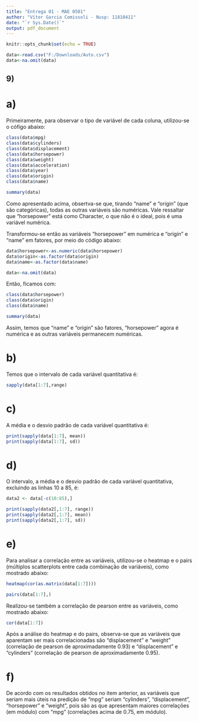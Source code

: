 ---
title: "Entrega 01 - MAE 0501"
author: "Vítor Garcia Comissoli - Nusp: 11810411"
date: "`r Sys.Date()`"
output: pdf_document
---

```{r setup, include=FALSE}
knitr::opts_chunk$set(echo = TRUE)
```

```{r, include=FALSE}
data<-read.csv("F:/Downloads/Auto.csv")
data<-na.omit(data)
```

## 9)

# a)

Primeiramente, para observar o tipo de variável de cada coluna, utilizou-se o cófigo abaixo:

```{r}
class(data$mpg)
class(data$cylinders)
class(data$displacement)
class(data$horsepower)
class(data$weight)
class(data$acceleration)
class(data$year)
class(data$origin)
class(data$name)
```

```{r}
summary(data)
```

Como apresentado acima, obsertva-se que, tirando "name" e "origin" (que são categóricas), todas as outras variáveis são numéricas. Vale ressaltar que "horsepower" está como Character, o que não é o ideal, pois é uma variável numérica.

Transformou-se então as variáveis "horsepower" em numérica e "origin" e "name" em fatores, por meio do código abaixo:

```{r}
data$horsepower<-as.numeric(data$horsepower)
data$origin<-as.factor(data$origin)
data$name<-as.factor(data$name)

data<-na.omit(data)
```

Então, ficamos com:

```{r}
class(data$horsepower)
class(data$origin)
class(data$name)
```

```{r}
summary(data)
```

Assim, temos que "name" e "origin" são fatores, "horsepower" agora é numérica e as outras variáveis permanecem numéricas.

# b)

Temos que o intervalo de cada variável quantitativa é:

```{r}
sapply(data[1:7],range)
```

# c)

A média e o desvio padrão de cada variável quantitativa é:

```{r}
print(sapply(data[1:7], mean))
print(sapply(data[1:7], sd))
```

# d)

O intervalo, a média e o desvio padrão de cada variável quantitativa, excluindo as linhas 10 a 85, é:

```{r}
data2 <- data[-c(10:85),]

print(sapply(data2[,1:7], range))
print(sapply(data2[,1:7], mean))
print(sapply(data2[,1:7], sd))
```

# e)

Para analisar a correlação entre as variáveis, utilizou-se o heatmap e o pairs (múltiplos scatterplots entre cada combinação de variáveis), como mostrado abaixo:

```{r, error=TRUE}
heatmap(cor(as.matrix(data[1:7])))
```

```{r, error=TRUE}
pairs(data[1:7],)
```

Realizou-se também a correlação de pearson entre as variáveis, como mostrado abaixo:

```{r}
cor(data[1:7])
```

Após a análise do heatmap e do pairs, observa-se que as variáveis que aparentam ser mais correlacionadas são "displacement" e "weight" (correlação de pearson de aproximadamente 0.93) e "displacement" e "cylinders" (correlação de pearson de aproximadamente 0.95).

# f)

De acordo com os resultados obtidos no item anterior, as variáveis que seriam mais úteis na predição de "mpg" seriam "cylinders", "displacement", "horsepower" e "weight", pois são as que apresentam maiores correlações (em módulo) com "mpg" (correlações acima de 0.75, em módulo).